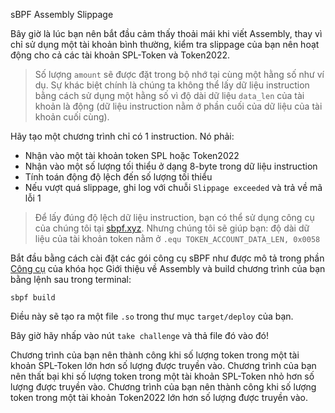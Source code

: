 
<ChallengeTitle>sBPF Assembly Slippage</ChallengeTitle>

Bây giờ là lúc bạn nên bắt đầu cảm thấy thoải mái khi viết Assembly, thay vì chỉ sử dụng một tài khoản bình thường, kiểm tra slippage của bạn nên hoạt động cho cả các tài khoản SPL-Token và Token2022.

> Số lượng `amount` sẽ được đặt trong bộ nhớ tại cùng một hằng số như ví dụ. Sự khác biệt chính là chúng ta không thể lấy dữ liệu instruction bằng cách sử dụng một hằng số vì độ dài dữ liệu `data_len` của tài khoản là động (dữ liệu instruction nằm ở phần cuối của dữ liệu của tài khoản cuối cùng).

Hãy tạo một chương trình chỉ có 1 instruction. Nó phải:
- Nhận vào một tài khoản token SPL hoặc Token2022
- Nhận vào một số lượng tối thiểu ở dạng 8-byte trong dữ liệu instruction
- Tính toán động độ lệch đến số lượng tối thiểu
- Nếu vượt quá slippage, ghi log với chuỗi `Slippage exceeded` và trả về mã lỗi 1

> Để lấy đúng độ lệch dữ liệu instruction, bạn có thể sử dụng công cụ của chúng tôi tại [sbpf.xyz](https://sbpf.xyz). Nhưng chúng tôi sẽ giúp bạn: độ dài dữ liệu của tài khoản token nằm ở `.equ TOKEN_ACCOUNT_DATA_LEN, 0x0058`

Bắt đầu bằng cách cài đặt các gói công cụ sBPF như được mô tả trong phần [Công cụ](/vi/courses/introduction-to-assembly/tooling) của khóa học Giới thiệu về Assembly và build chương trình của bạn bằng lệnh sau trong terminal:

```
sbpf build
```

Điều này sẽ tạo ra một file `.so` trong thư mục `target/deploy` của bạn.

Bây giờ hãy nhấp vào nút `take challenge` và thả file đó vào đó!


<RequirementList>
  <Requirement title="Thử thách 1: Kiểm thử Slippage với SPL-Token">
    Chương trình của bạn nên thành công khi số lượng token trong một tài khoản SPL-Token lớn hơn số lượng được truyền vào.
  </Requirement>

  <Requirement title="Thử thách 2: Kiểm thử trường hợp thất bại của Slippage">
    Chương trình của bạn nên thất bại khi số lượng token trong một tài khoản SPL-Token nhỏ hơn số lượng được truyền vào.
  </Requirement>

  <Requirement title="Thử thách 3: Kiểm thử Slippage với Token2022">
    Chương trình của bạn nên thành công khi số lượng token trong một tài khoản Token2022 lớn hơn số lượng được truyền vào.
  </Requirement>
</RequirementList>